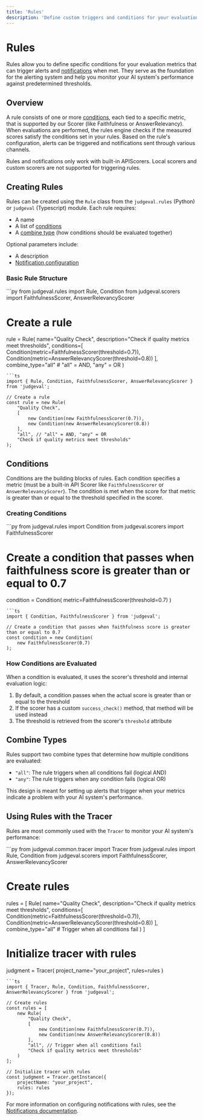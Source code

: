 ```yaml
---
title: 'Rules'
description: 'Define custom triggers and conditions for your evaluation metrics'
---
```


# Rules

Rules allow you to define specific conditions for your evaluation metrics that can trigger alerts and [notifications](/alerts/notifications) when met. They serve as the foundation for the alerting system and help you monitor your AI system's performance against predetermined thresholds.

## Overview

A rule consists of one or more [conditions](#conditions), each tied to a specific metric, that is supported by our Scorer (like Faithfulness or AnswerRelevancy). When evaluations are performed, the rules engine checks if the measured scores satisfy the conditions set in your rules. Based on the rule's configuration, alerts can be triggered and notifications sent through various channels.

<Note>
Rules and notifications only work with built-in APIScorers. Local scorers and custom scorers are not supported for triggering rules.
</Note>

## Creating Rules

Rules can be created using the `Rule` class from the `judgeval.rules` (Python) or `judgeval` (Typescript) module. Each rule requires:

- A name
- A list of [conditions](#conditions)
- A [combine type](#combine-types) (how conditions should be evaluated together)

Optional parameters include:
- A description
- [Notification configuration](/alerts/notifications#notification-configuration)

### Basic Rule Structure

<CodeGroup>
```py
from judgeval.rules import Rule, Condition
from judgeval.scorers import FaithfulnessScorer, AnswerRelevancyScorer

# Create a rule
rule = Rule(
    name="Quality Check",
    description="Check if quality metrics meet thresholds",
    conditions=[
        Condition(metric=FaithfulnessScorer(threshold=0.7)),
        Condition(metric=AnswerRelevancyScorer(threshold=0.8))
    ],
    combine_type="all"  # "all" = AND, "any" = OR
)
```
```ts
import { Rule, Condition, FaithfulnessScorer, AnswerRelevancyScorer } from 'judgeval';

// Create a rule
const rule = new Rule(
    "Quality Check", 
    [ 
        new Condition(new FaithfulnessScorer(0.7)),
        new Condition(new AnswerRelevancyScorer(0.8))
    ],
    "all", // "all" = AND, "any" = OR
    "Check if quality metrics meet thresholds"
);
```
</CodeGroup>

## Conditions

Conditions are the building blocks of rules. Each condition specifies a metric (must be a built-in API Scorer like `FaithfulnessScorer` or `AnswerRelevancyScorer`). The condition is met when the score for that metric is greater than or equal to the threshold specified in the scorer.

### Creating Conditions

<CodeGroup>
```py
from judgeval.rules import Condition
from judgeval.scorers import FaithfulnessScorer

# Create a condition that passes when faithfulness score is greater than or equal to 0.7
condition = Condition(
    metric=FaithfulnessScorer(threshold=0.7)
)
```
```ts
import { Condition, FaithfulnessScorer } from 'judgeval';

// Create a condition that passes when faithfulness score is greater than or equal to 0.7
const condition = new Condition(
    new FaithfulnessScorer(0.7)
);
```
</CodeGroup>

### How Conditions are Evaluated

When a condition is evaluated, it uses the scorer's threshold and internal evaluation logic:

1. By default, a condition passes when the actual score is greater than or equal to the threshold
2. If the scorer has a custom `success_check()` method, that method will be used instead
3. The threshold is retrieved from the scorer's `threshold` attribute

## Combine Types

Rules support two combine types that determine how multiple conditions are evaluated:

- `"all"`: The rule triggers when all conditions fail (logical AND)
- `"any"`: The rule triggers when any condition fails (logical OR)

This design is meant for setting up alerts that trigger when your metrics indicate a problem with your AI system's performance.

## Using Rules with the Tracer

Rules are most commonly used with the `Tracer` to monitor your AI system's performance:

<CodeGroup>
```py
from judgeval.common.tracer import Tracer
from judgeval.rules import Rule, Condition
from judgeval.scorers import FaithfulnessScorer, AnswerRelevancyScorer

# Create rules
rules = [
    Rule(
        name="Quality Check",
        description="Check if quality metrics meet thresholds",
        conditions=[
            Condition(metric=FaithfulnessScorer(threshold=0.7)),
            Condition(metric=AnswerRelevancyScorer(threshold=0.8))
        ],
        combine_type="all"  # Trigger when all conditions fail
    )
]

# Initialize tracer with rules
judgment = Tracer(
    project_name="your_project", 
    rules=rules
)
```
```ts
import { Tracer, Rule, Condition, FaithfulnessScorer, AnswerRelevancyScorer } from 'judgeval';

// Create rules
const rules = [
    new Rule(
        "Quality Check", 
        [ 
            new Condition(new FaithfulnessScorer(0.7)),
            new Condition(new AnswerRelevancyScorer(0.8))
        ],
        "all", // Trigger when all conditions fail
        "Check if quality metrics meet thresholds"
    )
];

// Initialize tracer with rules
const judgment = Tracer.getInstance({
    projectName: "your_project",
    rules: rules
});
```
</CodeGroup>

For more information on configuring notifications with rules, see the [Notifications documentation](/alerts/notifications#attaching-notifications-to-rules). 